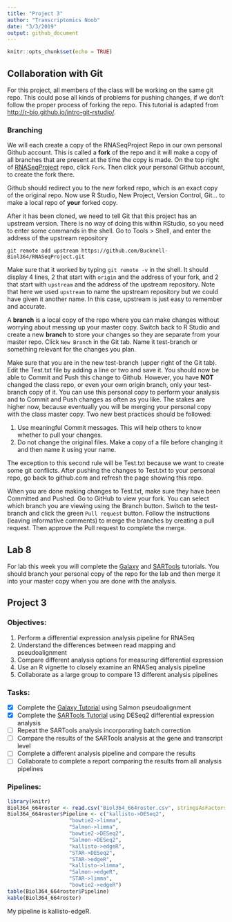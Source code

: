 ```yaml
---
title: "Project 3"
author: "Transcriptomics Noob"
date: "3/3/2019"
output: github_document
---
```


```r
knitr::opts_chunk$set(echo = TRUE)
```

## Collaboration with Git

For this project, all members of the class will be working on the same git repo. 
This could pose all kinds of problems for pushing changes, if we don't follow the proper process of forking the repo. 
This tutorial is adapted from <http://r-bio.github.io/intro-git-rstudio/>.

### Branching

We will each create a copy of the RNASeqProject Repo in our own personal Github account. 
This is called a **fork** of the repo and it will make a copy of all branches that are present at the time the copy is made. 
On the top right of [RNASeqProject](https://github.com/Bucknell-Biol364/RNASeqProject) repo, click `Fork`.
Then click your personal Github account, to create the fork there.

Github should redirect you to the new forked repo, which is an exact copy of the original repo.
Now use R Studio, New Project, Version Control, Git... to make a local repo of **your** forked copy. 

After it has been cloned, we need to tell Git that this project has an upstream version. 
There is no way of doing this within RStudio, so you need to enter some commands in the shell. 
Go to Tools > Shell, and enter the address of the upstream repository

`git remote add upstream https://github.com/Bucknell-Biol364/RNASeqProject.git`

Make sure that it worked by typing `git remote -v` in the shell.
It should display 4 lines, 2 that start with `origin` and the address of your fork, and 2 that start with `upstream` and the address of the upstream repository. 
Note that here we used `upstream` to name the upstream repository but we could have given it another name. 
In this case, upstream is just easy to remember and accurate. 

A **branch** is a local copy of the repo where you can make changes without worrying about messing up your master copy.
Switch back to R Studio and create a new **branch** to store your changes so they are separate from your master repo.
Click `New Branch` in the Git tab.
Name it test-branch or something relevant for the changes you plan.

Make sure that you are in the new test-branch (upper right of the Git tab).
Edit the Test.txt file by adding a line or two and save it.
You should now be able to Commit and Push this change to Github. 
However, you have **NOT** changed the class repo, or even your own origin branch, only your test-branch copy of it. 
You can use this personal copy to perform your analysis and to Commit and Push changes as often as you like. 
The stakes are higher now, because eventually you will be merging your personal copy with the class master copy. 
Two new best practices should be followed:

1. Use meaningful Commit messages. This will help others to know whether to pull your changes.
2. Do not change the original files. Make a copy of a file before changing it and then name it using your name.

The exception to this second rule will be Test.txt because we want to create some git conflicts.
After pushing the changes to Test.txt to your personal repo, go back to github.com and refresh the page showing this repo. 

When you are done making changes to Test.txt, make sure they have been Committed and Pushed.
Go to GitHub to view your fork. 
You can select which branch you are viewing using the Branch button.
Switch to the test-branch and click the green `Pull request` button.
Follow the instructions (leaving informative comments) to merge the branches by creating a pull request.
Then approve the Pull request to complete the merge.

## Lab 8

For lab this week you will complete the [Galaxy](1-Galaxy.md) and [SARTools](2-SARTools.md) tutorials. 
You should branch your personal copy of the repo for the lab and then merge it into your master copy when you are done with the analysis.

## Project 3

### Objectives:

1. Perform a differential expression analysis pipeline for RNASeq
2. Understand the differences between read mapping and pseudoalignment
3. Compare different analysis options for measuring differential expression
4. Use an R vignette to closely examine an RNASeq analysis pipeline
5. Collaborate as a large group to compare 13 different analysis pipelines

### Tasks:

- [X]  Complete the [Galaxy Tutorial](1-Galaxy.md) using Salmon pseudoalignment
- [X]  Complete the [SARTools Tutorial](2-SARTools.md) using DESeq2 differential expression analysis
- [ ]  Repeat the SARTools analysis incorporating batch correction
- [ ]  Compare the results of the SARTools analysis at the gene and transcript level
- [ ]  Complete a different analysis pipeline and compare the results
- [ ]  Collaborate to complete a report comparing the results from all analysis pipelines

### Pipelines:

```r
library(knitr)
Biol364_664roster <- read.csv("Biol364_664roster.csv", stringsAsFactors=FALSE)
Biol364_664roster$Pipeline <- c("kallisto->DESeq2",
                    "bowtie2->limma",
                    "Salmon->limma",
                    "bowtie2->DESeq2",
                    "Salmon->DESeq2",
                    "kallisto->edgeR",
                    "STAR->DESeq2",
                    "STAR->edgeR",
                    "kallisto->limma",
                    "Salmon->edgeR",
                    "STAR->limma",
                    "bowtie2->edgeR")
table(Biol364_664roster$Pipeline)
kable(Biol364_664roster)
```

My pipeline is kallisto-edgeR.